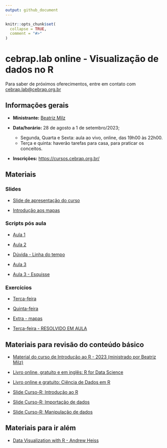 ```yaml
---
output: github_document
---
```


<!-- README.md is generated from README.Rmd. Please edit that file -->

```r
knitr::opts_chunk$set(
  collapse = TRUE,
  comment = "#>"
)
```

# cebrap.lab online -  Visualização de dados no R

Para saber de próximos oferecimentos, entre em contato com <cebrap.lab@cebrap.org.br>


## Informações gerais

- **Ministrante:** [Beatriz Milz](https://beamilz.com/about/)

- **Data/horário:** 28 de agosto a 1 de setembro/2023;
  - Segunda, Quarta e Sexta: aula ao vivo, online, das 19h00 às 22h00.
  - Terça e quinta: haverão tarefas para casa, para praticar os conceitos.

- **Inscrições:** <https://cursos.cebrap.org.br/>


## Materiais

### Slides

- [Slide de apresentação do curso](https://beatrizmilz.github.io/2023-08-cebrap-lab-viz/slides/introducao-ao-curso.html#/)

- [Introdução aos mapas](https://beatrizmilz.github.io/2023-08-cebrap-lab-viz/slides/mapas-com-r.html#/)


### Scripts pós aula

-  [Aula 1](https://github.com/beatrizmilz/2023-08-cebrap-lab-viz/blob/main/scripts-pos-aula/aula-01.R)

-  [Aula 2](https://github.com/beatrizmilz/2023-08-cebrap-lab-viz/blob/main/scripts-pos-aula/aula-02.R)

-  [Dúvida - Linha do tempo](https://github.com/beatrizmilz/2023-08-cebrap-lab-viz/blob/main/scripts-pos-aula/duvida-linha-do-tempo.R)

-  [Aula 3](https://github.com/beatrizmilz/2023-08-cebrap-lab-viz/blob/main/scripts-pos-aula/aula-03.R)

-  [Aula 3 - Esquisse](https://github.com/beatrizmilz/2023-08-cebrap-lab-viz/blob/main/scripts-pos-aula/esquisse.R)



### Exercícios

- [Terça-feira](https://github.com/beatrizmilz/2023-08-cebrap-lab-viz/blob/main/exercicios/exercicio-01.R)

- [Quinta-feira](https://github.com/beatrizmilz/2023-08-cebrap-lab-viz/blob/main/exercicios/exercicio-02.R)

- [Extra - mapas](https://github.com/beatrizmilz/2023-08-cebrap-lab-viz/blob/main/exercicios/exercicio-03.R)


- [Terça-feira - RESOLVIDO EM AULA](https://github.com/beatrizmilz/2023-08-cebrap-lab-viz/blob/main/exercicios/exercicio-01-resolvido.R)

## Materiais para revisão do conteúdo básico

- [Material do curso de Introdução ao R - 2023 (ministrado por Beatriz Milz)](https://beatrizmilz.github.io/2023-06-cebrap-lab-intro-R/)

- [Livro online, gratuito e em inglês: R for Data Science](https://r4ds.hadley.nz/)

- [Livro online e gratuito: Ciência de Dados em R](https://livro.curso-r.com/7-2-dplyr.html)

- [Slide Curso-R: Introdução ao R](https://curso-r.github.io/main-r4ds-1/slides/02-introducao-ao-r.html#1)


- [Slide Curso-R: Importação de dados](https://curso-r.github.io/main-r4ds-1/slides/03-importacao.html#1)

- [Slide Curso-R: Manipulação de dados](https://curso-r.github.io/main-r4ds-1/slides/04-manipulacao.html#1)


## Materiais para ir além

- [Data Visualization with R -  Andrew Heiss ](https://datavizf23.classes.andrewheiss.com/syllabus.html)

